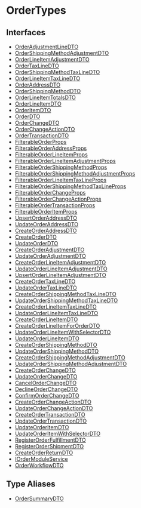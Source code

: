
# OrderTypes

## Interfaces

- [OrderAdjustmentLineDTO](OrderTypes/interfaces/types.OrderTypes.OrderAdjustmentLineDTO.mdx)
- [OrderShippingMethodAdjustmentDTO](OrderTypes/interfaces/types.OrderTypes.OrderShippingMethodAdjustmentDTO.mdx)
- [OrderLineItemAdjustmentDTO](OrderTypes/interfaces/types.OrderTypes.OrderLineItemAdjustmentDTO.mdx)
- [OrderTaxLineDTO](OrderTypes/interfaces/types.OrderTypes.OrderTaxLineDTO.mdx)
- [OrderShippingMethodTaxLineDTO](OrderTypes/interfaces/types.OrderTypes.OrderShippingMethodTaxLineDTO.mdx)
- [OrderLineItemTaxLineDTO](OrderTypes/interfaces/types.OrderTypes.OrderLineItemTaxLineDTO.mdx)
- [OrderAddressDTO](OrderTypes/interfaces/types.OrderTypes.OrderAddressDTO.mdx)
- [OrderShippingMethodDTO](OrderTypes/interfaces/types.OrderTypes.OrderShippingMethodDTO.mdx)
- [OrderLineItemTotalsDTO](OrderTypes/interfaces/types.OrderTypes.OrderLineItemTotalsDTO.mdx)
- [OrderLineItemDTO](OrderTypes/interfaces/types.OrderTypes.OrderLineItemDTO.mdx)
- [OrderItemDTO](OrderTypes/interfaces/types.OrderTypes.OrderItemDTO.mdx)
- [OrderDTO](OrderTypes/interfaces/types.OrderTypes.OrderDTO.mdx)
- [OrderChangeDTO](OrderTypes/interfaces/types.OrderTypes.OrderChangeDTO.mdx)
- [OrderChangeActionDTO](OrderTypes/interfaces/types.OrderTypes.OrderChangeActionDTO.mdx)
- [OrderTransactionDTO](OrderTypes/interfaces/types.OrderTypes.OrderTransactionDTO.mdx)
- [FilterableOrderProps](OrderTypes/interfaces/types.OrderTypes.FilterableOrderProps.mdx)
- [FilterableOrderAddressProps](OrderTypes/interfaces/types.OrderTypes.FilterableOrderAddressProps.mdx)
- [FilterableOrderLineItemProps](OrderTypes/interfaces/types.OrderTypes.FilterableOrderLineItemProps.mdx)
- [FilterableOrderLineItemAdjustmentProps](OrderTypes/interfaces/types.OrderTypes.FilterableOrderLineItemAdjustmentProps.mdx)
- [FilterableOrderShippingMethodProps](OrderTypes/interfaces/types.OrderTypes.FilterableOrderShippingMethodProps.mdx)
- [FilterableOrderShippingMethodAdjustmentProps](OrderTypes/interfaces/types.OrderTypes.FilterableOrderShippingMethodAdjustmentProps.mdx)
- [FilterableOrderLineItemTaxLineProps](OrderTypes/interfaces/types.OrderTypes.FilterableOrderLineItemTaxLineProps.mdx)
- [FilterableOrderShippingMethodTaxLineProps](OrderTypes/interfaces/types.OrderTypes.FilterableOrderShippingMethodTaxLineProps.mdx)
- [FilterableOrderChangeProps](OrderTypes/interfaces/types.OrderTypes.FilterableOrderChangeProps.mdx)
- [FilterableOrderChangeActionProps](OrderTypes/interfaces/types.OrderTypes.FilterableOrderChangeActionProps.mdx)
- [FilterableOrderTransactionProps](OrderTypes/interfaces/types.OrderTypes.FilterableOrderTransactionProps.mdx)
- [FilterableOrderItemProps](OrderTypes/interfaces/types.OrderTypes.FilterableOrderItemProps.mdx)
- [UpsertOrderAddressDTO](OrderTypes/interfaces/types.OrderTypes.UpsertOrderAddressDTO.mdx)
- [UpdateOrderAddressDTO](OrderTypes/interfaces/types.OrderTypes.UpdateOrderAddressDTO.mdx)
- [CreateOrderAddressDTO](OrderTypes/interfaces/types.OrderTypes.CreateOrderAddressDTO.mdx)
- [CreateOrderDTO](OrderTypes/interfaces/types.OrderTypes.CreateOrderDTO.mdx)
- [UpdateOrderDTO](OrderTypes/interfaces/types.OrderTypes.UpdateOrderDTO.mdx)
- [CreateOrderAdjustmentDTO](OrderTypes/interfaces/types.OrderTypes.CreateOrderAdjustmentDTO.mdx)
- [UpdateOrderAdjustmentDTO](OrderTypes/interfaces/types.OrderTypes.UpdateOrderAdjustmentDTO.mdx)
- [CreateOrderLineItemAdjustmentDTO](OrderTypes/interfaces/types.OrderTypes.CreateOrderLineItemAdjustmentDTO.mdx)
- [UpdateOrderLineItemAdjustmentDTO](OrderTypes/interfaces/types.OrderTypes.UpdateOrderLineItemAdjustmentDTO.mdx)
- [UpsertOrderLineItemAdjustmentDTO](OrderTypes/interfaces/types.OrderTypes.UpsertOrderLineItemAdjustmentDTO.mdx)
- [CreateOrderTaxLineDTO](OrderTypes/interfaces/types.OrderTypes.CreateOrderTaxLineDTO.mdx)
- [UpdateOrderTaxLineDTO](OrderTypes/interfaces/types.OrderTypes.UpdateOrderTaxLineDTO.mdx)
- [CreateOrderShippingMethodTaxLineDTO](OrderTypes/interfaces/types.OrderTypes.CreateOrderShippingMethodTaxLineDTO.mdx)
- [UpdateOrderShippingMethodTaxLineDTO](OrderTypes/interfaces/types.OrderTypes.UpdateOrderShippingMethodTaxLineDTO.mdx)
- [CreateOrderLineItemTaxLineDTO](OrderTypes/interfaces/types.OrderTypes.CreateOrderLineItemTaxLineDTO.mdx)
- [UpdateOrderLineItemTaxLineDTO](OrderTypes/interfaces/types.OrderTypes.UpdateOrderLineItemTaxLineDTO.mdx)
- [CreateOrderLineItemDTO](OrderTypes/interfaces/types.OrderTypes.CreateOrderLineItemDTO.mdx)
- [CreateOrderLineItemForOrderDTO](OrderTypes/interfaces/types.OrderTypes.CreateOrderLineItemForOrderDTO.mdx)
- [UpdateOrderLineItemWithSelectorDTO](OrderTypes/interfaces/types.OrderTypes.UpdateOrderLineItemWithSelectorDTO.mdx)
- [UpdateOrderLineItemDTO](OrderTypes/interfaces/types.OrderTypes.UpdateOrderLineItemDTO.mdx)
- [CreateOrderShippingMethodDTO](OrderTypes/interfaces/types.OrderTypes.CreateOrderShippingMethodDTO.mdx)
- [UpdateOrderShippingMethodDTO](OrderTypes/interfaces/types.OrderTypes.UpdateOrderShippingMethodDTO.mdx)
- [CreateOrderShippingMethodAdjustmentDTO](OrderTypes/interfaces/types.OrderTypes.CreateOrderShippingMethodAdjustmentDTO.mdx)
- [UpdateOrderShippingMethodAdjustmentDTO](OrderTypes/interfaces/types.OrderTypes.UpdateOrderShippingMethodAdjustmentDTO.mdx)
- [CreateOrderChangeDTO](OrderTypes/interfaces/types.OrderTypes.CreateOrderChangeDTO.mdx)
- [UpdateOrderChangeDTO](OrderTypes/interfaces/types.OrderTypes.UpdateOrderChangeDTO.mdx)
- [CancelOrderChangeDTO](OrderTypes/interfaces/types.OrderTypes.CancelOrderChangeDTO.mdx)
- [DeclineOrderChangeDTO](OrderTypes/interfaces/types.OrderTypes.DeclineOrderChangeDTO.mdx)
- [ConfirmOrderChangeDTO](OrderTypes/interfaces/types.OrderTypes.ConfirmOrderChangeDTO.mdx)
- [CreateOrderChangeActionDTO](OrderTypes/interfaces/types.OrderTypes.CreateOrderChangeActionDTO.mdx)
- [UpdateOrderChangeActionDTO](OrderTypes/interfaces/types.OrderTypes.UpdateOrderChangeActionDTO.mdx)
- [CreateOrderTransactionDTO](OrderTypes/interfaces/types.OrderTypes.CreateOrderTransactionDTO.mdx)
- [UpdateOrderTransactionDTO](OrderTypes/interfaces/types.OrderTypes.UpdateOrderTransactionDTO.mdx)
- [UpdateOrderItemDTO](OrderTypes/interfaces/types.OrderTypes.UpdateOrderItemDTO.mdx)
- [UpdateOrderItemWithSelectorDTO](OrderTypes/interfaces/types.OrderTypes.UpdateOrderItemWithSelectorDTO.mdx)
- [RegisterOrderFulfillmentDTO](OrderTypes/interfaces/types.OrderTypes.RegisterOrderFulfillmentDTO.mdx)
- [RegisterOrderShipmentDTO](OrderTypes/interfaces/types.OrderTypes.RegisterOrderShipmentDTO.mdx)
- [CreateOrderReturnDTO](OrderTypes/interfaces/types.OrderTypes.CreateOrderReturnDTO.mdx)
- [IOrderModuleService](OrderTypes/interfaces/types.OrderTypes.IOrderModuleService.mdx)
- [OrderWorkflowDTO](OrderTypes/interfaces/types.OrderTypes.OrderWorkflowDTO.mdx)

## Type Aliases

- [OrderSummaryDTO](OrderTypes/types/types.OrderTypes.OrderSummaryDTO.mdx)
